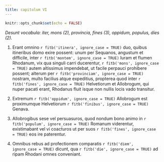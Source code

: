 ```yaml
---
title: capitulum VI
---
```


```r
knitr::opts_chunk$set(echo = FALSE)
```

_Desunt vocabula: iter, mons (2), provincia, fines (3), oppidum, populus, dies (2)._

(@) Erant omnino `r fitb('itinera', ignore_case = TRUE)` duo, quibus itineribus domo exire possent: unum per Sequanos, angustum et difficile, inter `r fitb('montem', ignore_case = TRUE)` Iuram et flumen Rhodanum, vix qua singuli carri ducerentur, `r fitb('mons', ignore_case = TRUE)` autem altissimus impendebat, ut facile perpauci prohibere possent; alterum per `r fitb('provinciam', ignore_case = TRUE)` nostram, multo facilius atque expeditius, propterea quod inter `r fitb('fines', ignore_case = TRUE)` Helvetiorum et Allobrogum, qui nuper pacati erant, Rhodanus fluit isque non nullis locis vado transitur. 

(@) Extremum `r fitb('oppidum', ignore_case = TRUE)` Allobrogum est proximumque Helvetiorum `r fitb('finibus', ignore_case = TRUE)` Genava. 

(@) Allobrogibus sese vel persuasuros, quod nondum bono animo in `r fitb('populum', ignore_case = TRUE)` Romanum viderentur, existimabant vel vi coacturos ut per suos `r fitb('fines', ignore_case = TRUE)` eos ire paterentur. 

(@) Omnibus rebus ad profectionem comparatis `r fitb('diem', ignore_case = TRUE)` dicunt, qua `r fitb('die', ignore_case = TRUE)` ad ripam Rhodani omnes conveniant. 
